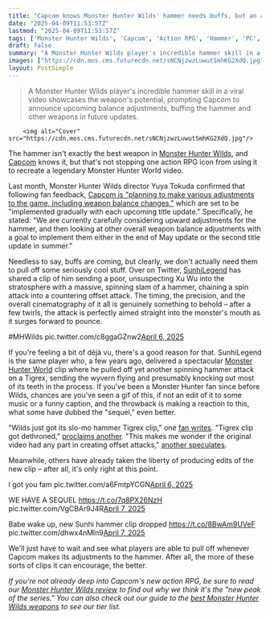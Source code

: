 ```yaml
---
title: "Capcom knows Monster Hunter Wilds' hammer needs buffs, but an action RPG legend is already using it to recreate an iconic Monster Hunter World clip that's becoming a meme all over again"
date: "2025-04-09T11:53:57Z"
lastmod: "2025-04-09T11:53:57Z"
tags: ['Monster Hunter Wilds', 'Capcom', 'Action RPG', 'Hammer', 'PC', 'Weapon Balance', 'Viral Video', 'Skill', 'Gameplay']
draft: false
summary: "A Monster Hunter Wilds player's incredible hammer skill in a viral video showcases the weapon's potential, prompting Capcom to announce upcoming balance adjustments, buffing the hammer and other weapons in future updates."
images: ["https://cdn.mos.cms.futurecdn.net/sNCNjzwzLuwutSmhKG2XdQ.jpg"]
layout: PostSimple
---
```

> A Monster Hunter Wilds player's incredible hammer skill in a viral video showcases the weapon's potential, prompting Capcom to announce upcoming balance adjustments, buffing the hammer and other weapons in future updates.


        <img alt="Cover" src="https://cdn.mos.cms.futurecdn.net/sNCNjzwzLuwutSmhKG2XdQ.jpg"/>
        
The hammer isn't exactly the best weapon in [Monster Hunter Wilds](https://www.gamesradar.com/games/monster-hunter/monster-hunter-wilds-guide/), and [Capcom](https://www.gamesradar.com/tag/capcom/) knows it, but that's not stopping one action RPG icon from using it to recreate a legendary Monster Hunter World video.

Last month, Monster Hunter Wilds director Yuya Tokuda confirmed that following fan feedback, [<u>Capcom is "planning to make various adjustments to the game, including weapon balance changes,"</u>](http://gamesradar.com/games/monster-hunter/monster-hunter-wilds-breaks-out-the-big-guns-promising-higher-difficulty-pc-fixes-layered-weapons-hammer-and-other-weapon-buffs-and-better-endgame-variety/) which are set to be "implemented gradually with each upcoming title update." Specifically, he stated: "We are currently carefully considering upward adjustments for the hammer, and then looking at other overall weapon balance adjustments with a goal to implement them either in the end of May update or the second title update in summer."

Needless to say, buffs are coming, but clearly, we don't actually need them to pull off some seriously cool stuff. Over on Twitter, [SunhiLegend](https://www.gamesradar.com/meet-sunhilegend-the-artist-whose-viral-video-game-gifs-are-so-good-he-got-to-spend-a-month-working-at-guerrilla-games/) has shared a clip of him sending a poor, unsuspecting Xu Wu into the stratosphere with a massive, spinning slam of a hammer, chaining a spin attack into a countering offset attack. The timing, the precision, and the overall cinematography of it all is genuinely something to behold – after a few twirls, the attack is perfectly aimed straight into the monster's mouth as it surges forward to pounce.

#MHWilds pic.twitter.com/c8ggaGZnw2[April 6, 2025](https://twitter.com/cantworkitout/status/1908949588033388664)

If you're feeling a bit of déjà vu, there's a good reason for that. SunhiLegend is the same player who, a few years ago, delivered a spectacular [Monster Hunter World](https://www.gamesradar.com/monster-hunter-world-guide-walkthrough/) clip where he pulled off yet another spinning hammer attack on a Tigrex, sending the wyvern flying and presumably knocking out most of its teeth in the process. If you've been a Monster Hunter fan since before Wilds, chances are you've seen a gif of this, if not an edit of it to some music or a funny caption, and the throwback is making a reaction to this, what some have dubbed the "sequel," even better.

"Wilds just got its slo-mo hammer Tigrex clip," one [<u>fan writes</u>](https://x.com/budgetlsbuild/status/1908951788603994557). "Tigrex clip got dethroned," [<u>proclaims another</u>](https://x.com/MHFZZEnjoyer/status/1909171150199931211). "This makes me wonder if the original video had any part in creating offset attacks," [another speculates](https://x.com/caaaaaaatttt_/status/1909073112760463754).

Meanwhile, others have already taken the liberty of producing edits of the new clip – after all, it's only right at this point.

I got you fam pic.twitter.com/a6FmtpYCGN[April 6, 2025](https://twitter.com/cantworkitout/status/1908969153416831478)

WE HAVE A SEQUEL https://t.co/7q8PX26NzH pic.twitter.com/VgCBAr9J4R[April 7, 2025](https://twitter.com/cantworkitout/status/1909363508661436905)

Babe wake up, new Sunhi hammer clip dropped https://t.co/8BwAm9UVeF pic.twitter.com/dhwx4nMln9[April 7, 2025](https://twitter.com/cantworkitout/status/1909370998702432608)

We'll just have to wait and see what players are able to pull off whenever Capcom makes its adjustments to the hammer. After all, the more of these sorts of clips it can encourage, the better.

*If you're not already deep into Capcom's new action RPG, be sure to read our *[<u><em>Monster Hunter Wilds review</em></u>](https://www.gamesradar.com/games/monster-hunter/monster-hunter-wilds-review/)* to find out why we think it's the "new peak of the series." You can also check out our guide to the *[<u><em>best Monster Hunter Wilds weapons</em></u>](https://www.gamesradar.com/games/monster-hunter/monster-hunter-wilds-weapon-tier-list-best/)* to see our tier list.*
        